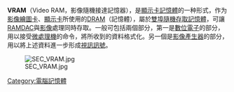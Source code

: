 {{記憶體類型}}

'''VRAM'''（Video RAM，影像隨機接達記憶器），是[[顯示卡記憶體|顯示卡記憶體]]的一种形式，作为[[影像繪圖卡|影像繪圖卡]]、[[顯示卡|顯示卡]]所使用的[[DRAM|DRAM]]（記憶體），屬於[[雙埠隨機存取記憶體|雙埠隨機存取記憶體]]，可讓[[RAMDAC|RAMDAC]]與[[影像|影像]]處理同時存取。一般可包括兩個部分，第一是[[數位電子|數位電子]]的部分，用以接受[[微處理機|微處理機]]的命令，將所收到的資料格式化。另一個是[[影像產生器|影像產生器]]的部分，用以將上述資料進一步形成[[視訊訊號|視訊訊號]]。

[[Image:SEC_VRAM.jpg|thumb]]

{{電腦記憶體小作品}}
{{DRAM}}

[[Category:電腦記憶體|Category:電腦記憶體]]